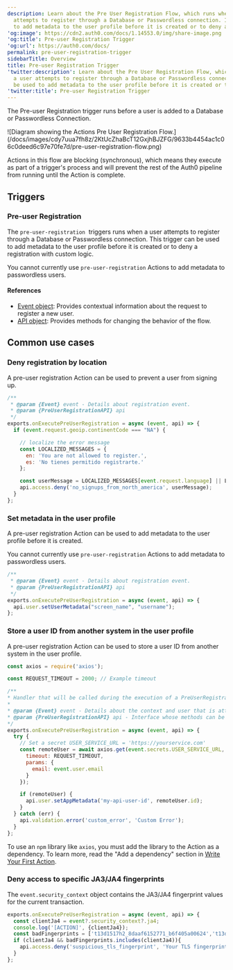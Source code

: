 ```yaml
---
description: Learn about the Pre User Registration Flow, which runs when a user
  attempts to register through a Database or Passwordless connection. It can be used
  to add metadata to the user profile before it is created or to deny a registration.
'og:image': https://cdn2.auth0.com/docs/1.14553.0/img/share-image.png
'og:title': Pre-user Registration Trigger
'og:url': https://auth0.com/docs/
permalink: pre-user-registration-trigger
sidebarTitle: Overview
title: Pre-user Registration Trigger
'twitter:description': Learn about the Pre User Registration Flow, which runs when
  a user attempts to register through a Database or Passwordless connection. It can
  be used to add metadata to the user profile before it is created or to deny a registration.
'twitter:title': Pre-user Registration Trigger
---
```

The Pre-user Registration trigger runs before a user is added to a Database or <Tooltip tip="Passwordless: Form of authentication that does not rely on a password as the first factor." cta="View Glossary" href="/docs/glossary?term=Passwordless">Passwordless</Tooltip> Connection.

<Frame>![Diagram showing the Actions Pre User Registration Flow.](/docs/images/cdy7uua7fh8z/2KtUcZhaBcT12GxjhBJZFG/9633b4454ac1c06c0deed6c97e70fe7d/pre-user-registration-flow.png)</Frame>

Actions in this flow are blocking (synchronous), which means they execute as part of a trigger's process and will prevent the rest of the Auth0 pipeline from running until the Action is complete.

## Triggers

### Pre-user Registration

The `pre-user-registration`  triggers runs when a user attempts to register through a Database or Passwordless connection. This trigger can be used to add metadata to the user profile before it is created or to deny a registration with custom logic.

<Warning>

You cannot currently use `pre-user-registration` Actions to add metadata to passwordless users.

</Warning>

#### References

* [Event object](/docs/customize/actions/explore-triggers/signup-and-login-triggers/pre-user-registration-trigger/pre-user-registration-event-object): Provides contextual information about the request to register a new user.
* [API object](/docs/customize/actions/explore-triggers/signup-and-login-triggers/pre-user-registration-trigger/pre-user-registration-api-object): Provides methods for changing the behavior of the flow.

## Common use cases

### Deny registration by location

A pre-user registration Action can be used to prevent a user from signing up.

```javascript lines
/**
 * @param {Event} event - Details about registration event.
 * @param {PreUserRegistrationAPI} api
 */
exports.onExecutePreUserRegistration = async (event, api) => {
  if (event.request.geoip.continentCode === "NA") {

    // localize the error message 
    const LOCALIZED_MESSAGES = {
      en: 'You are not allowed to register.',
      es: 'No tienes permitido registrarte.'
    };

    const userMessage = LOCALIZED_MESSAGES[event.request.language] || LOCALIZED_MESSAGES['en'];
    api.access.deny('no_signups_from_north_america', userMessage);
  }
};
```






### Set metadata in the user profile

A pre-user registration Action can be used to add metadata to the user profile before it is created.

<Warning>

You cannot currently use `pre-user-registration` Actions to add metadata to passwordless users.

</Warning>

```javascript lines
/**
 * @param {Event} event - Details about registration event.
 * @param {PreUserRegistrationAPI} api
 */
exports.onExecutePreUserRegistration = async (event, api) => {
  api.user.setUserMetadata("screen_name", "username");  
};
```






### Store a user ID from another system in the user profile

A pre-user registration Action can be used to store a user ID from another system in the user profile.

```javascript lines expandable
const axios = require('axios');

const REQUEST_TIMEOUT = 2000; // Example timeout

/**
* Handler that will be called during the execution of a PreUserRegistration flow.
*
* @param {Event} event - Details about the context and user that is attempting to register.
* @param {PreUserRegistrationAPI} api - Interface whose methods can be used to change the behavior of the signup.
*/
exports.onExecutePreUserRegistration = async (event, api) => {
  try {
    // Set a secret USER_SERVICE_URL = 'https://yourservice.com'
    const remoteUser = await axios.get(event.secrets.USER_SERVICE_URL, {
      timeout: REQUEST_TIMEOUT,
      params: {
        email: event.user.email 
      }
    });

    if (remoteUser) {
      api.user.setAppMetadata('my-api-user-id', remoteUser.id); 
    }
  } catch (err) {
    api.validation.error('custom_error', 'Custom Error');
  }
};
```






<Callout icon="file-lines" color="#0EA5E9" iconType="regular">

To use an `npm` library like `axios`, you must add the library to the Action as a dependency. To learn more, read the "Add a dependency" section in [Write Your First Action](/docs/customize/actions/write-your-first-action).

</Callout>

### Deny access to specific JA3/JA4 fingerprints

The `event.security_context` object contains the JA3/JA4 fingerprint values for the current transaction.

```js lines
exports.onExecutePreUserRegistration = async (event, api) => {
  const clientJa4 = event?.security_context?.ja4;
  console.log('[ACTION]', {clientJa4});
  const badFingerprints = ['t13d1517h2_8daaf6152771_b6f405a00624','t13d1516h2_8daaf6152771_d8a2da3f94cd'];
  if (clientJa4 && badFingerprints.includes(clientJa4)){
    api.access.deny('suspicious_tls_fingerprint', 'Your TLS fingerprint has been flagged as suspicious');
  }
};
```



